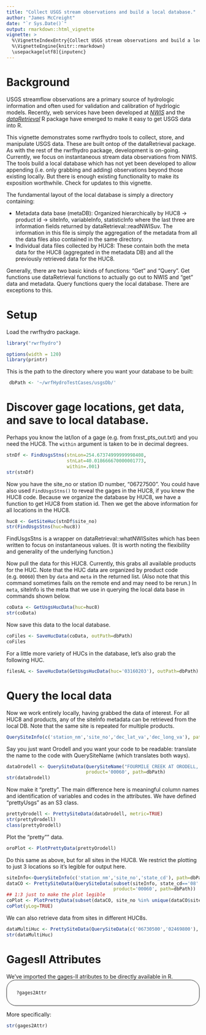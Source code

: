 ```yaml
---
title: "Collect USGS stream observations and build a local database."
author: "James McCreight"
date: "`r Sys.Date()`"
output: rmarkdown::html_vignette
vignette: >
  %\VignetteIndexEntry{Collect USGS stream observations and build a local database}
  %\VignetteEngine{knitr::rmarkdown}
  \usepackage[utf8]{inputenc}
---
```


# Background
USGS streamflow observations are a primary source of hydrologic information and often used for 
validation and calibration of hydrlogic models. Recently, web services have been developed 
at [*NWIS*](http://waterdata.usgs.gov/nwis) and the [*dataRetrieval*](http://cran.r-project.org/web/packages/dataRetrieval/index.html) R package have emerged to make it easy to get USGS data into R. 

This vignette demonstrates some rwrfhydro tools to collect, store, and manipulate USGS data. These
are built ontop of the dataRetrieval package. As with the rest of the rwrfhydro package, 
development is on-going. Currently, we focus on instantaneous stream data observations from NWIS.
The tools build a local database which has not yet been developed to allow appending (i.e. only grabbing and 
adding) observations beyond those existing locally. But there is enough existing functionality to make its 
exposition worthwhile. Check for updates to this vignette. 

The fundamental layout of the local database is simply a directory containing:

* Metadata data base (metaDB): Organized hierarchically by HUC8 -> product id -> siteInfo, variableInfo, statisticInfo
  where the last three are information fields returned by dataRetrieval::readNWISuv. The information in this file is
  simply the aggregation of the metadata from all the data files also contained in the same directory.
* Individual data files collected by HUC8: These contain both the meta data for the HUC8 (aggregated in the metadata DB)
  and all the previously retrieved data for the HUC8. 

Generally, there are two basic kinds of functions: "Get" and "Query". Get functions use dataRetrieval functions to actually go out to NWIS and "get" data and metadata. Query functions query the local database. There are exceptions to this.

# Setup
Load the rwrfhydro package. 
```r
library("rwrfhydro")
```

```r
options(width = 120)
library(printr)
```

This is the path to the directory where you want your database to be built:
```r
 dbPath <- '~/wrfHydroTestCases/usgsDb/' 
```


# Discover gage locations, get data, and save to local database.

Perhaps you know the lat/lon of a gage (e.g. from frxst_pts_out.txt) and you need the HUC8. The `within` argument is 
taken to be in decimal degrees. 
```r
stnDf <- FindUsgsStns(stnLon=254.67374999999998408, 
                      stnLat=40.018666670000001773,
                      within=.001)
str(stnDf)
```

Now you have the site_no or station ID number, "06727500". You could have also used `FindUsgsStns()` to reveal the gages in the HUC8, if you knew the HUC8 code. Because we organize the database by HUC8, we have a function to get HUC8 from station id. Then we get the above information for all locations in the HUC8. 
```r
huc8 <- GetSiteHuc(stnDf$site_no)
str(FindUsgsStns(huc=huc8))
```

FindUsgsStns is a wrapper on dataRetrieval::whatNWISsites which has been written to focus on instantaneous values. (It is worth noting the flexibility and generality of the underlying function.)

Now pull the data for this HUC8. Currently, this grabs all available products for the HUC. Note that the HUC data are organized by product code (e.g. `00060`) then by `data` and `meta` in the returned list. (Also note that this command sometimes fails on the remote end and may need to be rerun.) In `meta`, siteInfo is the meta that we use in querying the local data base in commands shown below.
```r
coData <- GetUsgsHucData(huc=huc8)
str(coData)
```

Now save this data to the local database. 
```r
coFiles <- SaveHucData(coData, outPath=dbPath)
coFiles
```

For a little more variety of HUCs in the database, let's also grab the following HUC. 
```r
filesAL <- SaveHucData(GetUsgsHucData(huc='03160203'), outPath=dbPath) ## Satilpa, AL
```


# Query the local data
Now we work entirely locally, having grabbed the data of interest. For all HUC8 and products, any of the siteInfo metadata can be retrieved from the local DB. Note that the same site is repeated for multiple products.
```r
QuerySiteInfo(c('station_nm','site_no','dec_lat_va','dec_long_va'), path=dbPath)
```

Say you just want Orodell and you want your code to be readable: translate the name to the code with QuerySiteName (which translates both ways).
```r
dataOrodell <- QuerySiteData(QuerySiteName("FOURMILE CREEK AT ORODELL, CO", path=dbPath), 
                             product='00060', path=dbPath)
str(dataOrodell)
```

Now make it "pretty". The main difference here is meaningful column names and identification of variables and codes in the attributes. We have defined "prettyUsgs" as an S3 class. 
```r
prettyOrodell <- PrettySiteData(dataOrodell, metric=TRUE)
str(prettyOrodell)
class(prettyOrodell)
```

Plot the "pretty"" data. 
```r
oroPlot <- PlotPrettyData(prettyOrodell)
```

Do this same as above, but for all sites in the HUC8. We restrict the plotting to just 3 locations so it's legible
for output here.
```r
siteInfo<-QuerySiteInfo(c('station_nm','site_no','state_cd'), path=dbPath)
dataCO <- PrettySiteData(QuerySiteData(subset(siteInfo, state_cd=='08' & product=='00060')$site_no, 
                                       product='00060', path=dbPath))
## 1:3 just to make the plot legible
coPlot <- PlotPrettyData(subset(dataCO, site_no %in% unique(dataCO$site_no)[1:3]), plot=FALSE) 
coPlot(yLog=TRUE)
```

We can also retrieve data from sites in different HUC8s. 
```r
dataMultiHuc <- PrettySiteData(QuerySiteData(c('06730500','02469800'), product='00060', path=dbPath))
str(dataMultiHuc)
```

# GagesII Attributes 
We've imported the gages-II atributes to be directly available in R.
<div style="border:1px solid; border-radius: 25px; padding: 12px 25px;">
```r
?gages2Attr
```
</div>

More specifically:
```r
str(gages2Attr)
```